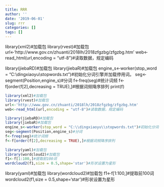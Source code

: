 ```yaml
---
title: RRR
author: ''
date: '2019-06-01'
slug: rrr
categories: []
tags: []
---
```

library(xml2)#加载包
library(rvest)#加载包
url<-'http://www.gov.cn/zhuanti/2018lh/2018zfgzbg/zfgzbg.htm'
web<-read_html(url,encoding = "utf-8")#读取数据，规定编码

library(jiebaRD)#加载包
library(jiebaR)#加载包
engine_s<-worker(stop_word = "C:\\dingxiaoyu\\stopwords.txt")#初始化分词引擎并加载停用词。
seg<-segment(Position,engine_s)#分词
f<-freq(seg)#统计词频
f<-f[order(f[2],decreasing = TRUE),]#根据词频降序排列
print(f)
```r
library(xml2)#加载包
library(rvest)#加载包
url<-'http://www.gov.cn/zhuanti/2018lh/2018zfgzbg/zfgzbg.htm'
web<-read_html(url,encoding = "utf-8")#读取数据，规定编码

library(jiebaRD)#加载包
library(jiebaR)#加载包
engine_s<-worker(stop_word = "C:\\dingxiaoyu\\stopwords.txt")#初始化分词引擎并加载停用词。
seg<-segment(Position,engine_s)#分词
f<-freq(seg)#统计词频
f<-f[order(f[2],decreasing = TRUE),]#根据词频降序排列
 
library(yaml)#加载包
library(wordcloud2)#加载包
f1<-f[1:100,]#提取前100词
wordcloud2(f1,size = 0.5,shape='star')#形状设置为星形

```
 
library(yaml)#加载包
library(wordcloud2)#加载包
f1<-f[1:100,]#提取前100词
wordcloud2(f1,size = 0.5,shape='star')#形状设置为星形
